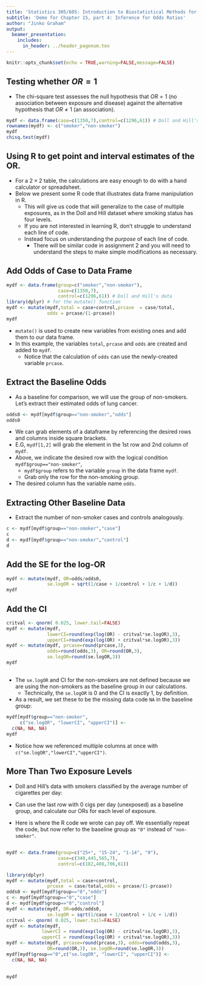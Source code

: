 ```yaml
---
title: 'Statistics 305/605: Introduction to Biostatistical Methods for Health Sciences'
subtitle: 'Demo for Chapter 15, part 4: Inference for Odds Ratios'
author: "Jinko Graham"
output: 
  beamer_presentation:
    includes:
      in_header: ../header_pagenum.tex
---
```


```r
knitr::opts_chunk$set(echo = TRUE,warning=FALSE,message=FALSE)
```

## Testing whether $OR=1$

* The chi-square test assesses the null hypothesis
that $OR=1$ (no association between exposure and disease)
against the alternative hypothesis that $OR\not=1$ (an association). 

\scriptsize

```r
mydf <- data.frame(case=c(1350,7),control=c(1296,61)) # Doll and Hill's data
rownames(mydf) <- c("smoker","non-smoker")
mydf
chisq.test(mydf)
```

## Using R to get point and interval estimates of the OR. 


* For a $2\times 2$ table, the calculations are easy enough
to do with a hand calculator or spreadsheet.
* Below we present some R code that illustrates
data frame manipulation in R.
    + This will give us code 
    that will generalize to the case of multiple exposures,
    as in the Doll and Hill dataset where smoking status
    has four levels.
    + If you are not interested in learning R, 
    don't struggle to understand each line of code.
    + Instead focus on understanding the *purpose* of each 
    line of code. 
        + There will be similar code in assignment 2 and you
    will need to understand the steps to make
    simple modifications as necessary.
    
## Add Odds of Case to Data Frame

\scriptsize
 
```r
mydf <- data.frame(group=c("smoker","non-smoker"),
                   case=c(1350,7),
                   control=c(1296,61)) # Doll and Hill's data
library(dplyr) # for the mutate() function
mydf <- mutate(mydf,total = case+control,prcase  = case/total,
               odds = prcase/(1-prcase))
mydf
```

\normalsize

* `mutate()` is used to create new variables from existing ones
and add them to our data frame.
* In this example, the variables `total`, `prcase` and
`odds` are created and added to `mydf`.
    + Notice that the calculation of `odds` can use
    the newly-created variable `prcase`.

## Extract the Baseline Odds

* As a baseline for comparison, we will use the group of non-smokers.
Let's extract their estimated odds of lung cancer.

\scriptsize

<!--
```r
odds0 <- mydf %>% filter(group=="non-smoker") %>% 
  select(odds) %>% unlist()
```
-->

```r
odds0 <- mydf[mydf$group=="non-smoker","odds"]
odds0
```

\normalsize

* We can grab elements of a dataframe by referencing
the desired rows and columns inside square brackets.
* E.G, `mydf[1,2]` will grab the element in the 
1st row and 2nd column of `mydf`.
* Above, we indicate the desired row with 
the logical condition `mydf$group=="non-smoker"`,
    + `mydf$group` refers to the variable `group` in the 
    data frame `mydf`. 
    + Grab only the row for the non-smoking group.
* The desired column has the variable name `odds`.

## Extracting Other Baseline Data

* Extract the number of non-smoker cases and controls
analogously.

\scriptsize

```r
c <- mydf[mydf$group=="non-smoker","case"] 
c
d <- mydf[mydf$group=="non-smoker","control"] 
d
```

## Add the SE for the log-OR

\scriptsize

```r
mydf <- mutate(mydf, OR=odds/odds0, 
               se.logOR = sqrt(1/case + 1/control + 1/c + 1/d))
mydf
```

\small

## Add the CI

\scriptsize

```r
critval <- qnorm( 0.025, lower.tail=FALSE)
mydf <- mutate(mydf, 
               lowerCI=round(exp(log(OR) - critval*se.logOR),3), 
               upperCI=round(exp(log(OR) + critval*se.logOR),3))
mydf <- mutate(mydf, prcase=round(prcase,3), 
               odds=round(odds,3), OR=round(OR,3),
               se.logOR=round(se.logOR,3))
mydf
```

## 

* The `se.logOR` and CI for the non-smokers are not defined because we are using the non-smokers as the baseline group in our calculations.
    + Technically, the `se.logOR` is 0 and the CI is exactly 1, by definition.
* As a result, we set these to be the missing data code `NA` 
in the baseline group:

\scriptsize

```r
mydf[mydf$group=="non-smoker",
     c("se.logOR", "lowerCI", "upperCI")] <- 
  c(NA, NA, NA)
mydf
```

\normalsize

* Notice how we referenced multiple columns at once
with `c("se.logOR","lowerCI","upperCI")`.


## More Than Two Exposure Levels

* Doll and Hill's data with smokers classified by the average number
of cigarettes per day:
\begin{center}
\begin{tabular}{llcc} 
 & &  case & control \\ \hline
Number of   & 25+    & 340 & 182  \\
cigarettes  & 15-24  & 445 & 408  \\ 
per day     & 1-14    & 565 & 706  \\ 
            & 0      & 7 & 61  \\ \hline
\end{tabular}
\end{center}
* Can use the last row with 0 cigs per day (unexposed) as a baseline group, and calculate our ORs for 
each level of exposure. 

* Here is where the R code we wrote can pay off. We 
essentially repeat the code, but now refer to the baseline
group as `"0"` instead of `"non-smoker"`.

##

\scriptsize

```r
mydf <- data.frame(group=c("25+", "15-24", "1-14", "0"),
                   case=c(340,445,565,7),
                   control=c(182,408,706,61))

library(dplyr)
mydf <- mutate(mydf,total = case+control,
               prcase  = case/total,odds = prcase/(1-prcase))
odds0 <- mydf[mydf$group=="0","odds"]
c <- mydf[mydf$group=="0","case"]
d <- mydf[mydf$group=="0","control"]
mydf <- mutate(mydf, OR=odds/odds0, 
               se.logOR = sqrt(1/case + 1/control + 1/c + 1/d))
critval <- qnorm( 0.025, lower.tail=FALSE)
mydf <- mutate(mydf, 
             lowerCI = round(exp(log(OR) - critval*se.logOR),3), 
             upperCI = round(exp(log(OR) + critval*se.logOR),3))
mydf <- mutate(mydf, prcase=round(prcase,3), odds=round(odds,3), 
               OR=round(OR,3), se.logOR=round(se.logOR,3))
mydf[mydf$group=="0",c("se.logOR", "lowerCI", "upperCI")] <- 
  c(NA, NA, NA)
```

##

\scriptsize

```r
mydf
```

